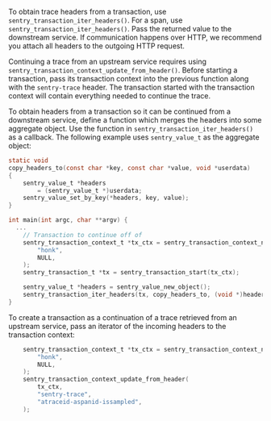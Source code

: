 To obtain trace headers from a transaction, use `sentry_transaction_iter_headers()`. 
For a span, use `sentry_transaction_iter_headers()`. Pass the returned value to 
the downstream service. If communication happens over HTTP, we recommend you
attach all headers to the outgoing HTTP request.

Continuing a trace from an upstream service requires using `sentry_transaction_context_update_from_header()`.
Before starting a transaction, pass its transaction context into the previous
function along with the `sentry-trace` header. The transaction started with
the transaction context will contain everything needed to continue the trace.

To obtain headers from a transaction so it can be continued from a downstream 
service, define a function which merges the headers into some aggregate object. 
Use the function in `sentry_transaction_iter_headers()` as a callback.
The following example uses `sentry_value_t` as the aggregate object:
```c
static void
copy_headers_to(const char *key, const char *value, void *userdata)
{
    sentry_value_t *headers
        = (sentry_value_t *)userdata;
    sentry_value_set_by_key(*headers, key, value);
}

int main(int argc, char **argv) {
  ...
	// Transaction to continue off of
	sentry_transaction_context_t *tx_ctx = sentry_transaction_context_new(
        "honk", 
        NULL,
    );
    sentry_transaction_t *tx = sentry_transaction_start(tx_ctx);

	sentry_value_t *headers = sentry_value_new_object();
	sentry_transaction_iter_headers(tx, copy_headers_to, (void *)headers);
}
```

To create a transaction as a continuation of a trace retrieved from an upstream 
service, pass an iterator of the incoming headers to the transaction context:

```c
	sentry_transaction_context_t *tx_ctx = sentry_transaction_context_new(
        "honk", 
        NULL,
    );
    sentry_transaction_context_update_from_header(
        tx_ctx, 
        "sentry-trace", 
        "atraceid-aspanid-issampled",
    );

```